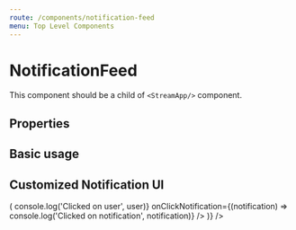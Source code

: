 ```yaml
---
route: /components/notification-feed
menu: Top Level Components
---
```



# NotificationFeed

This component should be a child of `<StreamApp/>` component.

## Properties

<Props of={NotificationFeed} />

## Basic usage

<Playground>
  <WithExampleStreamApp>
    <NotificationFeed />
  </WithExampleStreamApp>
</Playground>

## Customized Notification UI

<Playground>
  <WithExampleStreamApp>
    <NotificationFeed
      Group={(props) => (
        <Notification
          {...props}
          onClickUser={(user) => console.log('Clicked on user', user)}
          onClickNotification={(notification) => console.log('Clicked on notification', notification)}
        />
      )}
    />
  </WithExampleStreamApp>
</Playground>
